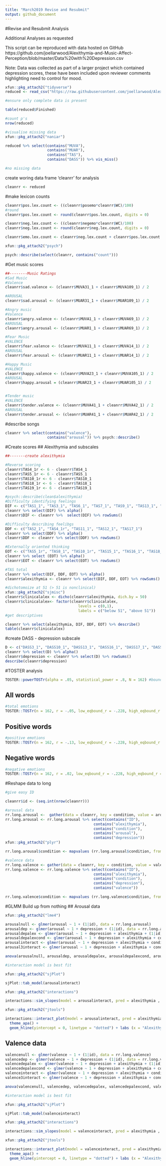 ```yaml
---
title: "March2019 Revise and Resubmit"
output: github_document
---
```


#Revise and Resubmit Analysis 

Additional Analyses as requested 

This script can be reproduced with data hosted on GitHub https://github.com/joellarwood/Alexithymia-and-Music-Affect-Perception/blob/master/Data%20with%20Depression.csv

Note: Data was collected as part of a larger project which contained depression scores, these have been included upon reviewer comments highlighting need to control for mood. 

```r
xfun::pkg_attach2("tidyverse")
reduced <- read_csv("https://raw.githubusercontent.com/joellarwood/Alexithymia-and-Music-Affect-Perception/master/Data%20with%20Depression.csv")

#ensure only complete data is present 

table(reduced$Finished)

#count p's
nrow(reduced)

#visualise missing data 
xfun::pkg_attach2("naniar")

reduced %>% select(contains("MUVA"),
                   contains("MUAR"),
                   contains("TAS"),
                   contains("DASS")) %>% vis_miss()

#no missing data 
```
create woring data frame 'cleanrr' for analysis 
```r
cleanrr <- reduced
```

#make lexicon counts 

```r
cleanrr$pos.lex.count <- ((cleanrr$posemo*cleanrr$WC)/100)
#round 
cleanrr$pos.lex.count <- round(cleanrr$pos.lex.count, digits = 0)

cleanrr$neg.lex.count <- ((cleanrr$negemo*cleanrr$WC)/100)
cleanrr$neg.lex.count <- round(cleanrr$neg.lex.count, digits = 0)

cleanrr$emo.lex.count <- cleanrr$neg.lex.count + cleanrr$pos.lex.count

xfun::pkg_attach2("psych")

psych::describe(select(cleanrr, contains("count")))

```

#Get music scores 
```r
##--------Music Ratings
#Sad Music 
#Valence
cleanrr$sad.valence <- (cleanrr$MUVA31_1 + cleanrr$MUVA109_1) / 2

#AROUSAL 
cleanrr$sad.arousal <- (cleanrr$MUAR31_1 + cleanrr$MUAR109_1) / 2

#Angry music 
#Valence 
cleanrr$angry.valence <- (cleanrr$MUVA1_1 + cleanrr$MUVA69_1) / 2
#AROUSAL
cleanrr$angry.arousal <- (cleanrr$MUAR1_1 + cleanrr$MUAR69_1) / 2

#Fear Music
#VALENCE
cleanrr$fear.valence <- (cleanrr$MUVA11_1 + cleanrr$MUVA14_1) / 2
#AROUSAL
cleanrr$fear.arousal <- (cleanrr$MUAR11_1 + cleanrr$MUAR14_1) / 2

#Happy Music 
#VALENCE
cleanrr$happy.valence <- (cleanrr$MUVA23_1 + cleanrr$MUVA105_1) / 2 
#AROUSAL
cleanrr$happy.arousal = (cleanrr$MUAR23_1 + cleanrr$MUAR105_1) / 2


#Tender music 
#VALENCE
cleanrr$tender.valence <- (cleanrr$MUVA41_1 + cleanrr$MUVA42_1) / 2 
#AROUSAL
cleanrr$tender.arousal <- (cleanrr$MUAR41_1 + cleanrr$MUAR42_1) / 2 
```

#describe songs
```r
cleanrr %>% select(contains("valence"),
                   contains("arousal")) %>% psych::describe()
```
#Create scores 
## Alexithymia and subscales 
```r
##-------create alexithymia

#Reverse scoring 
cleanrr$TAS4_1r <- 6 - cleanrr$TAS4_1
cleanrr$TAS5_1r <- 6 - cleanrr$TAS5_1
cleanrr$TAS10_1r <- 6 - cleanrr$TAS10_1
cleanrr$TAS18_1r <- 6 - cleanrr$TAS18_1
cleanrr$TAS19_1r <- 6 - cleanrr$TAS19_1

#psych::describe(clean$alexithymia)
#Difficulty identifying feelings
DIF <- c("TAS1_1", "TAS3_1", "TAS6_1", "TAS7_1", "TAS9_1", "TAS13_1", "TAS14_1")
cleanrr %>% select(DIF) %>% alpha()
cleanrr$DIF <- cleanrr %>%  select(DIF) %>% rowSums() 

#Difficulty describing feelibgs 
DDF <- c("TAS2_1", "TAS4_1r", "TAS11_1", "TAS12_1", "TAS17_1")
cleanrr %>% select(DDF) %>% alpha()
cleanrr$DDF <- cleanrr %>% select(DDF) %>% rowSums()

#Externally oriented thinking
EOT <- c("TAS5_1r", "TAS8_1", "TAS10_1r", "TAS15_1", "TAS16_1", "TAS18_1r", "TAS19_1r", "TAS20_1")
cleanrr %>% select (EOT) %>% alpha()
cleanrr$EOT <- cleanrr %>% select(EOT) %>% rowSums()

#TAS total 
cleanrr %>% select(DIF, DDF, EOT) %>% alpha()
cleanrr$alexithymia <- cleanrr %>% select(DIF, DDF, EOT) %>% rowSums()

#dichotomoize at 51 (> 51 is nonclinical) 
xfun::pkg_attach2("sjmisc")
cleanrr$clinicalalex <- dicho(cleanrr$alexithymia, dich.by = 50)
cleanrr$clinicalalex<- factor(cleanrr$clinicalalex,
                                 levels = c(0,1),
                                 labels = c("below 51", "above 51"))
#get descriptives

cleanrr %>% select(alexithymia, DIF, DDF, EOT) %>% describe()
table(cleanrr$clinicalalex)
```

#create DASS - depression subscale 
```r
D <- c("DASS3_1", "DASS10_1", "DASS13_1", "DASS16_1", "DASS17_1", "DASS21_1")
cleanrr %>% select(D) %>% alpha()
cleanrr$depression <- cleanrr %>% select(D) %>% rowSums()
describe(cleanrr$depression)
```
#TOSTER analysis 
```r
TOSTER::powerTOSTr(alpha = .05, statistical_power = .8, N = 162) #bounds = +/- .228
```
## All words
```r
#total emotions
TOSTER::TOSTr(n = 162, r = -.05, low_eqbound_r = -.228, high_eqbound_r = .228) 
```
## Positive words
```r
#positive emotions  
TOSTER::TOSTr(n = 162, r = -.13, low_eqbound_r = -.228, high_eqbound_r = .228) 
```
## Negative words
```r
#negative emotions
TOSTER::TOSTr(n = 162, r = .02, low_eqbound_r = -.228, high_eqbound_r = .228)  

```

#Reshape data to long
```r
#give easy ID 

cleanrr$id <- (seq.int(nrow(cleanrr)))

#arousal data
rr.long.arousal <-  gather(data = cleanrr, key = condition, value = arousal, sad.arousal, happy.arousal, fear.arousal, tender.arousal, angry.arousal, factor_key=TRUE)
rr.long.arousal <- rr.long.arousal %>% select(contains("ID"),
                                        contains("alexithymia"),
                                        contains("condition"),
                                        contains("arousal"),
                                        contains("depression"))
xfun::pkg_attach2("plyr")

rr.long.arousal$condition <- mapvalues (rr.long.arousal$condition, from = c ("sad.arousal", "happy.arousal", "fear.arousal", "tender.arousal", "angry.arousal"), to = c("Sad", "Happy", "Fearful", "Tender", "Angry"))

#valence data
rr.long.valence <- gather(data = cleanrr, key = condition, value = valence, sad.valence, happy.valence, fear.valence, tender.valence, angry.valence, factor_key=TRUE)
rr.long.valence <- rr.long.valence %>% select(contains("ID"),
                                        contains("alexithymia"),
                                        contains("condition"),
                                        contains("depression"),
                                        contains("valence"))

rr.long.valence$condition <- mapvalues (rr.long.valence$condition, from = c ("sad.valence", "happy.valence", "fear.valence", "tender.valence", "angry.valence"), to = c("Sad", "Happy", "Fearful", "Tender", "Angry"))
```

#GLMM 
Build up from nothing 
## Arousal data
```r
xfun::pkg_attach2("lme4")

arousalnull <- glmer(arousal ~ 1 + (1|id), data = rr.long.arousal)
arousaldep <- glmer(arousal ~ 1 + depression + (1|id), data = rr.long.arousal)
arousaldepalex <- glmer(arousal ~ 1 + depression + alexithymia + (1|id), data = rr.long.arousal)
arousaldepalexcond <- glmer(arousal ~ 1 + depression + alexithymia + condition + (1|id), data = rr.long.arousal)
arousalinteract <- glmer(arousal ~ 1 + depression + alexithymia + condition + alexithymia*condition + (1|id), data = rr.long.arousal)
arousal3interact <- glmer(arousal ~ 1 + depression + alexithymia + condition + alexithymia*condition + alexithymia*condition*depression + (1|id), data = rr.long.arousal)

anova(arousalnull, arousaldep, arousaldepalex, arousaldepalexcond, arousalinteract, arousal3interact) 

#interaction model is best fit 

xfun::pkg_attach2("sjPlot")

sjPlot::tab_model(arousalinteract)

xfun::pkg_attach2("interactions")

interactions::sim_slopes(model = arousalinteract, pred = alexithymia , modx = condition, confint = TRUE)

xfun::pkg_attach2("jtools")

interactions::interact_plot(model = arousalinteract, pred = alexithymia, modx = condition, interval = TRUE) + 
  theme_apa() + 
  geom_hline(yintercept = 0, linetype = "dotted") + labs (x = "Alexithymia", y = "Rated Arousal") 
```

## Valence data 
```r
valencenull <- glmer(valence ~ 1 + (1|id), data = rr.long.valence)
valencedep <- glmer(valence ~ 1 + depression + (1|id), data = rr.long.valence)
valencedepalex <- glmer(valence ~ 1 + depression + alexithymia + (1|id), data = rr.long.valence)
valencedepalexcond <- glmer(valence ~ 1 + depression + alexithymia + condition + (1|id), data = rr.long.valence)
valenceinteract <- glmer(valence ~ 1 + depression + alexithymia + condition + alexithymia*condition + (1|id), data = rr.long.valence)
valence3interact <- glmer(valence ~ 1 + depression + alexithymia + condition + alexithymia*condition + alexithymia*condition*depression + (1|id), data = rr.long.valence)

anova(valencenull, valencedep, valencedepalex, valencedepalexcond, valenceinteract, valence3interact) 

#interaction model is best fit 

xfun::pkg_attach2("sjPlot")

sjPlot::tab_model(valenceinteract)

xfun::pkg_attach2("interactions")

interactions::sim_slopes(model = valenceinteract, pred = alexithymia , modx = condition, confint = TRUE)

xfun::pkg_attach2("jtools")

interactions::interact_plot(model = valenceinteract, pred = alexithymia, modx = condition, interval = TRUE) + 
  theme_apa() + 
  geom_hline(yintercept = 0, linetype = "dotted") + labs (x = "Alexithymia", y = "Rated valence") 
```